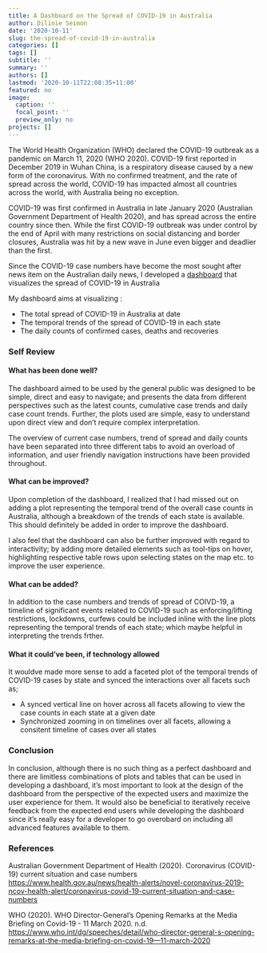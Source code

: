 ```yaml
---
title: A Dashboard on the Spread of COVID-19 in Australia
author: Dilinie Seimon
date: '2020-10-11'
slug: the-spread-of-covid-19-in-australia
categories: []
tags: []
subtitle: ''
summary: ''
authors: []
lastmod: '2020-10-11T22:08:35+11:00'
featured: no
image:
  caption: ''
  focal_point: ''
  preview_only: no
projects: []
---
```


The World Health Organization (WHO) declared the COVID-19 outbreak as a pandemic on March 11, 2020  (WHO 2020). COVID-19 first reported in December 2019 in Wuhan China, is a respiratory disease caused by a new form of the coronavirus. With no confirmed treatment, and the rate of spread across the world, COVID-19 has impacted almost all countries across the world, with Australia being no exception.

COVID-19 was first confirmed in Australia in late January 2020 (Australian Government Department of Health 2020), and has spread across the entire country since then. While the first COVID-19 outbreak was under control by the end of April with many restrictions on social distancing and border closures, Australia was hit by a new wave in June even bigger and deadlier than the first.

Since the COVID-19 case numbers have become the most sought after news item on the Australian daily news, I developed a [dashboard](https://dilinie-seimon.shinyapps.io/covid19-australia-dashboard-dilinie-seimon/?_ga=2.110198533.1095934698.1602417465-1050941066.1591948476) that visualizes the spread of COVID-19 in Australia

My dashboard aims at visualizing :  

* The total spread of COVID-19 in Australia at date  
* The temporal trends of the spread of COVID-19 in each state  
* The daily counts of confirmed cases, deaths and recoveries


### Self Review

#### What has been done well?

The dashboard aimed to be used by the general public was designed to be simple, direct and easy to navigate; and presents the data from different perspectives such as the latest counts, cumulative case trends and daily case count trends. Further, the plots used are simple, easy to understand upon direct view and don't require complex interpretation.

The overview of current case numbers, trend of spread and daily counts have been separated into three different tabs to avoid an overload of information, and user friendly navigation instructions have been provided throughout.

#### What can be improved?

Upon completion of the dashboard, I realized that I had missed out on adding a plot representing the temporal trend of the overall case counts in Australia, although a breakdown of the trends of each state is available. This should definitely be added in order to improve the dashboard.

I also feel that the dashboard can also be further improved with regard to interactivity; by adding more detailed elements such as tool-tips on hover, highlighting respective table rows upon selecting states on the map etc. to improve the user experience.

#### What can be added?

In addition to the case numbers and trends of spread of COIVD-19, a timeline of significant events related to COVID-19 such as enforcing/lifting restrictions, lockdowns, curfews could be included inline with the line plots representing the temporal trends of each state; which maybe helpful in interpreting the trends frther.

#### What it could've been, if technology allowed

It wouldve made more sense to add a faceted plot of the temporal trends of COVID-19 cases by state and synced the interactions over all facets such as;

* A synced vertical line on hover across all facets allowing to view the case counts in each state at a given date
* Synchronized zooming in on timelines over all facets, allowing a consitent timeline of cases over all states

### Conclusion

In conclusion, although there is no such thing as a perfect dashboard and there are limitless combinations of plots and tables that can be used in developing a dashboard, it's most important to look at the design of the dashboard from the perspective of the expected users and maximize the user experience for them. It would also be beneficial to iteratively receive feedback from the expected end users while developing the dashboard since it's really easy for a developer to go overobard on including all advanced features available to them.


### References

Australian Government Department of Health (2020). Coronavirus (COVID-19) current situation and case numbers [https://www.health.gov.au/news/health-alerts/novel-coronavirus-2019-ncov-health-alert/coronavirus-covid-19-current-situation-and-case-numbers](https://www.health.gov.au/news/health-alerts/novel-coronavirus-2019-ncov-health-alert/coronavirus-covid-19-current-situation-and-case-numbers)

WHO (2020). WHO Director-General’s Opening Remarks at the Media Briefing on Covid-19 - 11 March 2020. n.d. [https://www.who.int/dg/speeches/detail/who-director-general-s-opening-remarks-at-the-media-briefing-on-covid-19---11-march-2020](https://www.who.int/dg/speeches/detail/who-director-general-s-opening-remarks-at-the-media-briefing-on-covid-19---11-march-2020)